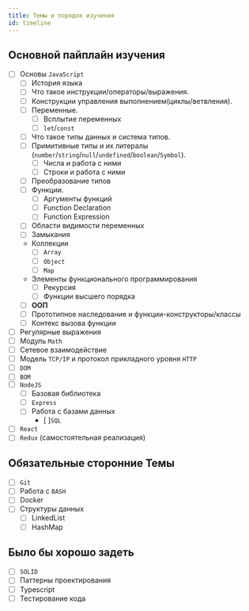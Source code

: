 ```yaml
---
title: Темы и порядок изучения
id: timeline
---
```


## Основной пайплайн изучения

-   [ ] Основы `JavaScript`
    -   [ ] История языка
    -   [ ] Что такое инструкции/операторы/выражения.
    -   [ ] Конструкции управления выполнением(циклы/ветвления).
    -   [ ] Переменные.
        -   [ ] Всплытие переменных
        -   [ ] `let`/`const`
    -   [ ] Что такое типы данных и система типов.
    -   [ ] Примитивные типы и их литералы (`number`/`string`/`null`/`undefined`/`boolean`/`Symbol`).
        -   [ ] Числа и работа с ними
        -   [ ] Строки и работа с ними
    -   [ ] Преобразование типов
    -   [ ] Функции.
        -   [ ] Аргументы функций
        -   [ ] Function Declaration
        -   [ ] Function Expression
    -   [ ] Области видимости переменных
    -   [ ] Замыкания
    -   Коллекции
        -   [ ] `Array`
        -   [ ] `Object`
        -   [ ] `Map`
    -   Элементы функционального программирования
        -   [ ] Рекурсия
        -   [ ] Функции высшего порядка
    -   [ ] **ООП**
    -   [ ] Прототипное наследование и функции-конструкторы/классы
    -   [ ] Контекс вызова функции
-   [ ] Регулярные выражения
-   [ ] Модуль `Math`
-   [ ] Сетевое взаимодействие
-   [ ] Модель `TCP/IP` и протокол прикладного уровня `HTTP`
-   [ ] `DOM`
-   [ ] `BOM`
-   [ ] `NodeJS`
    -   [ ] Базовая библиотека
    -   [ ] `Express`
    -   [ ] Работа с базами данных
        -   [ ]`SQL`
-   [ ] `React`
-   [ ] `Redux` (самостоятельная реализация)

## Обязательные сторонние Темы

-   [ ] `Git`
-   [ ] Работа с `BASH`
-   [ ] Docker
-   [ ] Структуры данных
    -   [ ] LinkedList
    -   [ ] HashMap

## Было бы хорошо задеть

-   [ ] `SOLID`
-   [ ] Паттерны проектирования
-   [ ] Typescript
-   [ ] Тестирование кода
